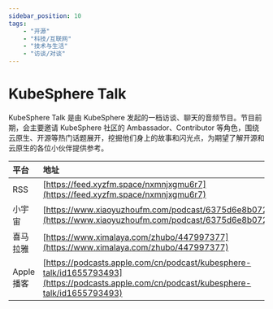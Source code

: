 ---
sidebar_position: 10
tags:
    - "开源"
    - "科技/互联网"
    - "技术与生活"
    - "访谈/对谈"
---

# KubeSphere Talk

KubeSphere Talk 是由 KubeSphere 发起的一档访谈、聊天的音频节目。节目前期，会主要邀请 KubeSphere 社区的 Ambassador、Contributor 等角色，围绕云原生、开源等热门话题展开，挖掘他们身上的故事和闪光点，为期望了解开源和云原生的各位小伙伴提供参考。

| 平台 | 地址 |
|:--|:----|
| RSS | [https://feed.xyzfm.space/nxmnjxgmu6r7](https://feed.xyzfm.space/nxmnjxgmu6r7) |
| 小宇宙 | [https://www.xiaoyuzhoufm.com/podcast/6375d6e8b0725ebdf1e702e6](https://www.xiaoyuzhoufm.com/podcast/6375d6e8b0725ebdf1e702e6) |
| 喜马拉雅 | [https://www.ximalaya.com/zhubo/447997377](https://www.ximalaya.com/zhubo/447997377) |
| Apple 播客 | [https://podcasts.apple.com/cn/podcast/kubesphere-talk/id1655793493](https://podcasts.apple.com/cn/podcast/kubesphere-talk/id1655793493) |
